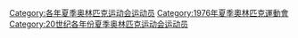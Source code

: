 {{parent category}}
{{Commons cat|1976 Summer Olympics sportspeople}}

[[Category:各年夏季奥林匹克运动会运动员|Category:各年夏季奥林匹克运动会运动员]]
[[Category:1976年夏季奧林匹克運動會|Category:1976年夏季奧林匹克運動會]]
[[Category:20世纪各年份夏季奥林匹克运动会运动员|Category:20世纪各年份夏季奥林匹克运动会运动员]]